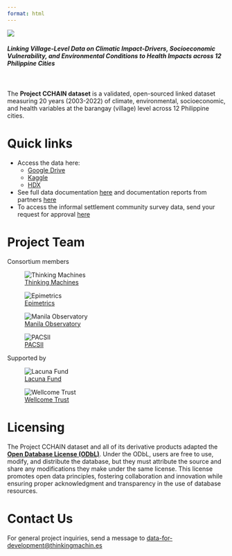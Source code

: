 ```yaml
---
format: html
---
```


![](assets/full_logo.png)

#### *Linking Village-Level Data on Climatic Impact-Drivers, Socioeconomic Vulnerability, and Environmental Conditions to Health Impacts across 12 Philippine Cities*
</br>
</br>
The **Project CCHAIN dataset** is a validated, open-sourced linked dataset measuring 20 years (2003-2022) of climate, environmental, socioeconomic, and health variables at the barangay (village) level across 12 Philippine cities. 


# Quick links

- Access the data here:
    - [Google Drive](https://drive.google.com/drive/u/0/folders/1NF_e3YM0dVBSxlVBWRxGQXwkl59sp5Jf)
    - [Kaggle](https://www.kaggle.com/datasets/thinkdatasci/project-cchain/)
    - [HDX](https://data.humdata.org/dataset/project-cchain)
- See full data documentation [here](https://dbdocs.io/lacuna-fund-project-team/Project-CCHAIN) and documentation reports from partners [here](https://drive.google.com/drive/u/0/folders/1cATESCXBHDRyTDZT8s--UAEp7zcQ6jqV)
- To access the informal settlement community survey data, send your request for approval [here](https://forms.google.com)


# Project Team

Consortium members

::: {layout-ncol=4}

![[Thinking Machines](https://thinkingmachin.es/)](assets/tm.png)

![[Epimetrics](https://epimetrics.com.ph/)](assets/epimetrics.png)

![[Manila Observatory](https://www.observatory.ph/)](assets/mo.png)

![[PACSII](https://pacsii.org/)](assets/pacsii.png)

:::

Supported by

::: {layout-ncol=3}

![[Lacuna Fund](https://lacunafund.org/)](assets/lacuna_fund.png)

![[Wellcome Trust](https://wellcome.org/)](assets/wellcome_trust.png)

:::

# Licensing

The Project CCHAIN dataset and all of its derivative products adapted the [**Open Database License (ODbL)**](http://opendatacommons.org/licenses/odbl/1.0/). Under the ODbL, users are free to use, modify, and distribute the database, but they must attribute the source and share any modifications they make under the same license. This license promotes open data principles, fostering collaboration and innovation while ensuring proper acknowledgment and transparency in the use of database resources.


# Contact Us

For general project inquiries, send a message to [data-for-development@thinkingmachin.es](data-for-development@thinkingmachin.es) 
